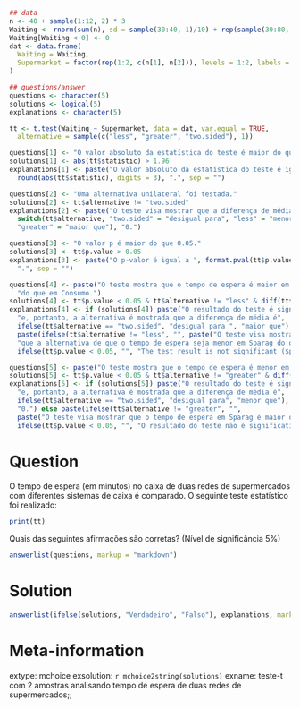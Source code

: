 ```r
## data
n <- 40 + sample(1:12, 2) * 3
Waiting <- rnorm(sum(n), sd = sample(30:40, 1)/10) + rep(sample(30:80, 2)/10, n)
Waiting[Waiting < 0] <- 0
dat <- data.frame(
  Waiting = Waiting,
  Supermarket = factor(rep(1:2, c(n[1], n[2])), levels = 1:2, labels = c("Sparag", "Consumo"))
)

## questions/answer
questions <- character(5)
solutions <- logical(5)
explanations <- character(5)

tt <- t.test(Waiting ~ Supermarket, data = dat, var.equal = TRUE,
  alternative = sample(c("less", "greater", "two.sided"), 1))

questions[1] <- "O valor absoluto da estatística do teste é maior do que 1,96."
solutions[1] <- abs(tt$statistic) > 1.96
explanations[1] <- paste("O valor absoluto da estatística do teste é igual a ", 
  round(abs(tt$statistic), digits = 3), ".", sep = "")

questions[2] <- "Uma alternativa unilateral foi testada."
solutions[2] <- tt$alternative != "two.sided"
explanations[2] <- paste("O teste visa mostrar que a diferença de média é ",
  switch(tt$alternative, "two.sided" = "desigual para", "less" = "menor que", 
  "greater" = "maior que"), "0.")

questions[3] <- "O valor p é maior do que 0.05."
solutions[3] <- tt$p.value > 0.05
explanations[3] <- paste("O p-valor é igual a ", format.pval(tt$p.value, digits = 3),
  ".", sep = "")

questions[4] <- paste("O teste mostra que o tempo de espera é maior em Sparag ",
  "do que em Consumo.")
solutions[4] <- tt$p.value < 0.05 & tt$alternative != "less" & diff(tt$estimate) < 0
explanations[4] <- if (solutions[4]) paste("O resultado do teste é significativo ($p < 0.05$)",
  "e, portanto, a alternativa é mostrada que a diferença de média é",
  ifelse(tt$alternative == "two.sided", "desigual para ", "maior que"), "0.") else 
  paste(ifelse(tt$alternative != "less", "", paste("O teste visa mostrar",
  "que a alternativa de que o tempo de espera seja menor em Sparag do que em Consumo.")),
  ifelse(tt$p.value < 0.05, "", "The test result is not significant ($p \\ge 0.05$)."))

questions[5] <- paste("O teste mostra que o tempo de espera é menor em Sparag do que em Consumo.")
solutions[5] <- tt$p.value < 0.05 & tt$alternative != "greater" & diff(tt$estimate) > 0
explanations[5] <- if (solutions[5]) paste("O resultado do teste é significativo ($p < 0.05$)",
  "e, portanto, a alternativa é mostrada que a diferença de média é",
  ifelse(tt$alternative == "two.sided", "desigual para", "menor que"),
  "0.") else paste(ifelse(tt$alternative != "greater", "", 
  paste("O teste visa mostrar que o tempo de espera em Sparag é maior que em Consumo.")),
  ifelse(tt$p.value < 0.05, "", "O resultado do teste não é significativo ($p \\ge 0.05$)."))
```

Question
========

O tempo de espera (em minutos) no caixa de duas redes de supermercados com diferentes sistemas de caixa é comparado. O seguinte
teste estatístico foi realizado:

```r
print(tt)
```

Quais das seguintes afirmações são corretas? (Nível de significância 5%)

```r
answerlist(questions, markup = "markdown")
```

Solution
========

```r
answerlist(ifelse(solutions, "Verdadeiro", "Falso"), explanations, markup = "markdown")
```

Meta-information
================
extype: mchoice
exsolution: `r mchoice2string(solutions)`
exname: teste-t com 2 amostras analisando tempo de espera de duas redes de supermercados;;
